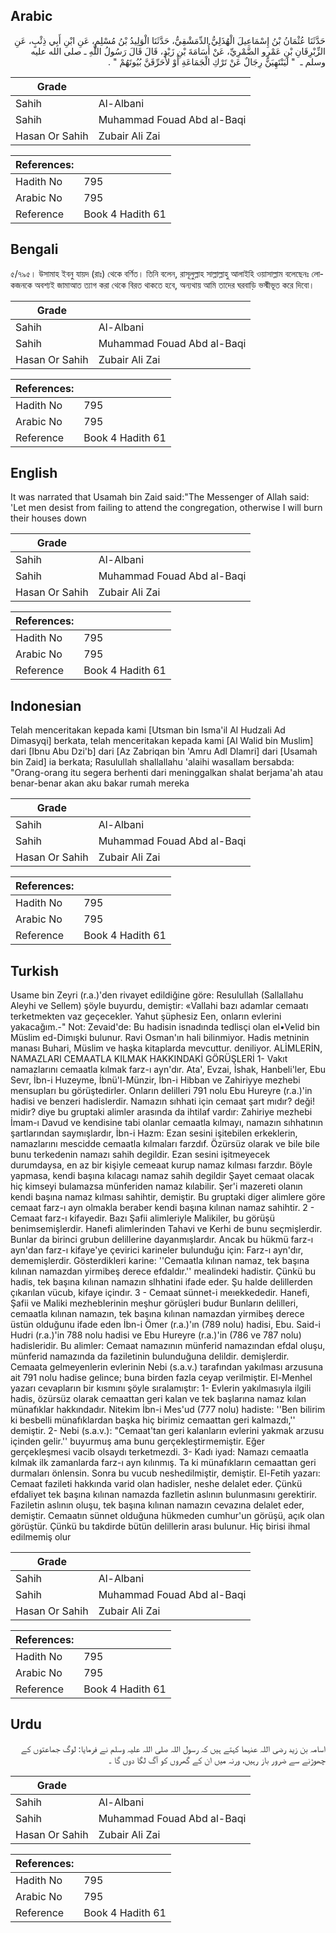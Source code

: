 ## Arabic


<div dir="rtl" lang="ar" style={{fontSize:'larger',backgroundColor:'#f8f9fa',padding:20}}>
حَدَّثَنَا عُثْمَانُ بْنُ إِسْمَاعِيلَ الْهُذَلِيُّ الدِّمَشْقِيُّ، حَدَّثَنَا الْوَلِيدُ بْنُ مُسْلِمٍ، عَنِ ابْنِ أَبِي ذِئْبٍ، عَنِ الزِّبْرِقَانِ بْنِ عَمْرٍو الضَّمْرِيِّ، عَنْ أُسَامَةَ بْنِ زَيْدٍ، قَالَ قَالَ رَسُولُ اللَّهِ ـ صلى الله عليه وسلم ـ ‏ "‏ لَيَنْتَهِيَنَّ رِجَالٌ عَنْ تَرْكِ الْجَمَاعَةِ أَوْ لأُحَرِّقَنَّ بُيُوتَهُمْ ‏"‏ ‏.‏
</div>
<div style={{backgroundColor:'#f8f9fa',padding:20, marginBottom: 10}}><table> <thead> <tr> <th>Grade</th> <th></th> </tr> </thead> <tbody> <tr><td>Sahih</td><td>Al-Albani</td></tr><tr><td>Sahih</td><td>Muhammad Fouad Abd al-Baqi</td></tr><tr><td>Hasan Or Sahih</td><td>Zubair Ali Zai</td></tr></tbody></table><table> <thead> <tr> <th>References:</th> <th></th> </tr> </thead> <tbody><tr><td>Hadith No</td><td>795</td></tr><tr><td>Arabic No</td><td>795</td></tr><tr><td>Reference</td><td>Book 4 Hadith 61</td></tr></tbody></table></div>

## Bengali


<div dir="ltr" lang="bn" style={{fontSize:'larger',backgroundColor:'#f8f9fa',padding:20}}>
৫/৭৯৫। উসামাহ ইবনু যায়দ (রাঃ) থেকে বর্ণিত। তিনি বলেন, রাসূলুল্লাহ সাল্লাল্লাহু আলাইহি ওয়াসাল্লাম বলেছেনঃ লোকজনকে অবশ্যই জামাআত ত্যাগ করা থেকে বিরত থাকতে হবে, অন্যথায় আমি তাদের ঘরবাড়ি ভস্মীভূত করে দিবো।
</div>
<div style={{backgroundColor:'#f8f9fa',padding:20, marginBottom: 10}}><table> <thead> <tr> <th>Grade</th> <th></th> </tr> </thead> <tbody> <tr><td>Sahih</td><td>Al-Albani</td></tr><tr><td>Sahih</td><td>Muhammad Fouad Abd al-Baqi</td></tr><tr><td>Hasan Or Sahih</td><td>Zubair Ali Zai</td></tr></tbody></table><table> <thead> <tr> <th>References:</th> <th></th> </tr> </thead> <tbody><tr><td>Hadith No</td><td>795</td></tr><tr><td>Arabic No</td><td>795</td></tr><tr><td>Reference</td><td>Book 4 Hadith 61</td></tr></tbody></table></div>

## English


<div dir="ltr" lang="en" style={{fontSize:'larger',backgroundColor:'#f8f9fa',padding:20}}>
It was narrated that Usamah bin Zaid said:"The Messenger of Allah said: 'Let men desist from failing to attend the congregation, otherwise I will burn their houses down
</div>
<div style={{backgroundColor:'#f8f9fa',padding:20, marginBottom: 10}}><table> <thead> <tr> <th>Grade</th> <th></th> </tr> </thead> <tbody> <tr><td>Sahih</td><td>Al-Albani</td></tr><tr><td>Sahih</td><td>Muhammad Fouad Abd al-Baqi</td></tr><tr><td>Hasan Or Sahih</td><td>Zubair Ali Zai</td></tr></tbody></table><table> <thead> <tr> <th>References:</th> <th></th> </tr> </thead> <tbody><tr><td>Hadith No</td><td>795</td></tr><tr><td>Arabic No</td><td>795</td></tr><tr><td>Reference</td><td>Book 4 Hadith 61</td></tr></tbody></table></div>

## Indonesian


<div dir="ltr" lang="id" style={{fontSize:'larger',backgroundColor:'#f8f9fa',padding:20}}>
Telah menceritakan kepada kami [Utsman bin Isma'il Al Hudzali Ad Dimasyqi] berkata, telah menceritakan kepada kami [Al Walid bin Muslim] dari [Ibnu Abu Dzi'b] dari [Az Zabriqan bin 'Amru Adl Dlamri] dari [Usamah bin Zaid] ia berkata; Rasulullah shallallahu 'alaihi wasallam bersabda: "Orang-orang itu segera berhenti dari meninggalkan shalat berjama'ah atau benar-benar akan aku bakar rumah mereka
</div>
<div style={{backgroundColor:'#f8f9fa',padding:20, marginBottom: 10}}><table> <thead> <tr> <th>Grade</th> <th></th> </tr> </thead> <tbody> <tr><td>Sahih</td><td>Al-Albani</td></tr><tr><td>Sahih</td><td>Muhammad Fouad Abd al-Baqi</td></tr><tr><td>Hasan Or Sahih</td><td>Zubair Ali Zai</td></tr></tbody></table><table> <thead> <tr> <th>References:</th> <th></th> </tr> </thead> <tbody><tr><td>Hadith No</td><td>795</td></tr><tr><td>Arabic No</td><td>795</td></tr><tr><td>Reference</td><td>Book 4 Hadith 61</td></tr></tbody></table></div>

## Turkish


<div dir="ltr" lang="tr" style={{fontSize:'larger',backgroundColor:'#f8f9fa',padding:20}}>
Usame bin Zeyri (r.a.)'den rivayet edildiğine göre: Resulullah (Sallallahu Aleyhi ve Sellem) şöyle buyurdu, demiştir: «Vallahi bazı adamlar cemaatı terketmekten vaz geçecekler. Yahut şüphesiz Een, onların evlerini yakacağım.-" Not: Zevaid'de: Bu hadisin isnadında tedlisçi olan el•Velid bin Müslim ed-Dimışki bulunur. Ravi Osman'ın hali bilinmiyor. Hadis metninin manası Buhari, Müslim ve haşka kitaplarda mevcuttur. deniliyor. ALİMLERİN, NAMAZLARI CEMAATLA KILMAK HAKKINDAKİ GÖRÜŞLERİ 1- Vakıt namazlarını cemaatla kılmak farz-ı ayn'dır. Ata', Evzai, İshak, Hanbeli'ler, Ebu Sevr, İbn-i Huzeyme, İbnü'l-Münzir, İbn-i Hibban ve Zahiriyye mezhebi mensupları bu görüştedirler. Onların delilleri 791 nolu Ebu Hureyre (r.a.)'in hadisi ve benzeri hadislerdir. Namazın sıhhati için cemaat şart mıdır? deği! midir? diye bu gruptaki alimler arasında da ihtilaf vardır: Zahiriye mezhebi İmam-ı Davud ve kendisine tabi olanlar cemaatla kılmayı, namazın sıhhatının şartlarından saymışlardır, İbn-i Hazm: Ezan sesini işitebilen erkeklerin, namazlarını mescidde cemaatla kılmaları farzdıf. Özürsüz olarak ve bile bile bunu terkedenin namazı sahih degildir. Ezan sesini işitmeyecek durumdaysa, en az bir kişiyle cemeaat kurup namaz kılması farzdır. Böyle yapmasa, kendi başına kılacagı namaz sahih degildir Şayet cemaat olacak hiç kimseyi bulamazsa münferiden namaz kılabilir. Şer'i mazereti olanın kendi başına namaz kılması sahihtir, demiştir. Bu gruptaki diger alimlere göre cemaat farz-ı ayn olmakla beraber kendi başına kılınan namaz sahihtir. 2 - Cemaat farz-ı kifayedir. Bazı Şafii alimleriyle Malikiler, bu görüşü benimsemişlerdir. Hanefi alimlerinden Tahavi ve Kerhi de bunu seçmişlerdir. Bunlar da birinci grubun delillerine dayanmışlardır. Ancak bu hükmü farz-ı ayn'dan farz-ı kifaye'ye çevirici karineler bulunduğu için: Farz-ı ayn'dır, dememişlerdir. Gösterdikleri karine: ''Cemaatla kılınan namaz, tek başına kılınan namazdan yirmibeş derece efdaldır.'' mealindeki hadistir. Çünkü bu hadis, tek başına kılınan namazın slhhatini ifade eder. Şu halde delillerden çıkarılan vücub, kifaye içindır. 3 - Cemaat sünnet-i meıekkededir. Hanefi, Şafii ve Maliki mezhebIerinin meşhur görüşleri budur Bunların delilleri, cemaatla kılınan namazın, tek başına kılınan namazdan yirmibeş derece üstün olduğunu ifade eden İbn-i Ömer (r.a.)'ın (789 nolu) hadisi, Ebu. Said-i Hudri (r.a.)'in 788 nolu hadisi ve Ebu Hureyre (r.a.)'in (786 ve 787 nolu) hadisleridir. Bu alimler: Cemaat namazının münferid namazından efdal oluşu, münferid namazında da faziletinin bulunduğuna delildir. demişlerdir. Cemaata gelmeyenlerin evlerinin Nebi (s.a.v.) tarafından yakılması arzusuna ait 791 nolu hadise gelince; buna birden fazla ceyap verilmiştir. El-Menhel yazarı cevapların bir kısmını şöyle sıralamıştır: 1- Evlerin yakılmasıyla ilgili hadis, özürsüz olarak cemaattan geri kalan ve tek başlarına namaz kılan münafıklar hakkındadır. Nitekim İbn-i Mes'ud (777 nolu) hadiste: ''Ben bilirim ki besbelli münafıklardan başka hiç birimiz cemaattan geri kalmazdı,'' demiştir. 2- Nebi (s.a.v.): "Cemaat'tan geri kalanların evlerini yakmak arzusu içinden gelir.'' buyurmuş ama bunu gerçekleştirmemiştir. Eğer gerçekleşmesi vacib olsaydı terketmezdi. 3- Kadı iyad: Namazı cemaatla kılmak ilk zamanlarda farz-ı ayn kılınmış. Ta ki münafıkların cemaattan geri durmaları önlensin. Sonra bu vucub neshedilmiştir, demiştir. El-Fetih yazarı: Cemaat fazileti hakkında varid olan hadisler, neshe delalet eder. Çünkü efdaliyet tek başına kılınan namazda fazlletin aslının bulunmasını gerektirir. Faziletin aslının oluşu, tek başına kılınan namazın cevazına delalet eder, demiştir. Cemaatın sünnet olduğuna hükmeden cumhur'un görüşü, açık olan görüştür. Çünkü bu takdirde bütün delillerin arası bulunur. Hiç birisi ihmal edilmemiş olur
</div>
<div style={{backgroundColor:'#f8f9fa',padding:20, marginBottom: 10}}><table> <thead> <tr> <th>Grade</th> <th></th> </tr> </thead> <tbody> <tr><td>Sahih</td><td>Al-Albani</td></tr><tr><td>Sahih</td><td>Muhammad Fouad Abd al-Baqi</td></tr><tr><td>Hasan Or Sahih</td><td>Zubair Ali Zai</td></tr></tbody></table><table> <thead> <tr> <th>References:</th> <th></th> </tr> </thead> <tbody><tr><td>Hadith No</td><td>795</td></tr><tr><td>Arabic No</td><td>795</td></tr><tr><td>Reference</td><td>Book 4 Hadith 61</td></tr></tbody></table></div>

## Urdu


<div dir="rtl" lang="ur" style={{fontSize:'larger',backgroundColor:'#f8f9fa',padding:20}}>
اسامہ بن زید رضی اللہ عنہما کہتے ہیں کہ رسول اللہ صلی اللہ علیہ وسلم نے فرمایا: لوگ جماعتوں کے چھوڑنے سے ضرور باز رہیں، ورنہ میں ان کے گھروں کو آگ لگا دوں گا ۔
</div>
<div style={{backgroundColor:'#f8f9fa',padding:20, marginBottom: 10}}><table> <thead> <tr> <th>Grade</th> <th></th> </tr> </thead> <tbody> <tr><td>Sahih</td><td>Al-Albani</td></tr><tr><td>Sahih</td><td>Muhammad Fouad Abd al-Baqi</td></tr><tr><td>Hasan Or Sahih</td><td>Zubair Ali Zai</td></tr></tbody></table><table> <thead> <tr> <th>References:</th> <th></th> </tr> </thead> <tbody><tr><td>Hadith No</td><td>795</td></tr><tr><td>Arabic No</td><td>795</td></tr><tr><td>Reference</td><td>Book 4 Hadith 61</td></tr></tbody></table></div>